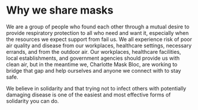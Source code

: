 # Why we share masks

We are a group of people who found each other through a mutual desire to provide respiratory protection to all who need and want it, especially when the resources we expect support from fail us. We all experience risk of poor air quality and disease from our workplaces, healthcare settings, necessary errands, and from the outdoor air. Our workplaces, healthcare facilities, local establishments, and government agencies should provide us with clean air, but in the meantime we, Charlotte Mask Bloc, are working to bridge that gap and help ourselves and anyone we connect with to stay safe.

We believe in solidarity and that trying not to infect others with potentially damaging disease is one of the easiest and most effective forms of solidarity you can do.